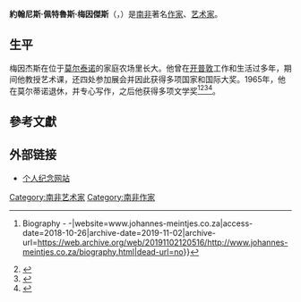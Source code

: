 {{expand language|af|time=2019-02-10}}
{{Infobox person
| name        = 約翰尼斯·梅因傑斯<br/><small>Johannes Meintjes</small>
| birth_name  = 約翰尼斯·佩特魯斯·梅因傑斯<br/>Johannes Petrus Meintjes
| image       = Johannes Meintjes 1945.jpg
| image_size  = 175px
| caption     = 1945年時的梅因傑斯
| birth_date  = {{Birth date|df=y|1923|5|19}}
| birth_place = {{ZAF-1912}}[[開普省|開普省]][[里弗斯代爾|里弗斯代爾]]
| death_date  = {{Death date and age|df=y|1980|7|7|1923|5|19}}
| death_place = {{ZAF-1961}}[[開普省|開普省]][[莫爾泰諾_(東開普省)|莫爾泰諾]]
| occupation  = [[藝術家|藝術家]]<br/>[[作家|作家]]
| residence   = 
| nationality = {{ZAF-1961}}
| citizenship = 
| education   = 
| alma_mater  = {{le|揚·范里貝克高中|Hoërskool Jan van Riebeeck}}
| spouse      = 
| parents     = 
| children    = 
}}

'''約翰尼斯·佩特魯斯·梅因傑斯'''（{{lang-af|Johannes Petrus Meintjes}}，{{bd|1923年|5月19日|1980年|7月7日|catIdx=Meintjes}}）是[[南非|南非]]著名[[作家|作家]]、[[艺术家|艺术家]]。

== 生平 ==
梅因杰斯在位于[[莫尔泰诺_(东开普省)|莫尔泰诺]]的家庭农场里长大。他曾在[[开普敦|开普敦]]工作和生活过多年，期间他教授艺术课，还四处参加展会并因此获得多项国家和国际大奖。1965年，他在莫尔蒂诺退休，并专心写作，之后他获得多项文学奖<ref>{{Cite web|url=http://www.johannes-meintjes.co.za/biography.html|title=Johannes Meintjes {{!}} Biography - -|website=www.johannes-meintjes.co.za|access-date=2018-10-26|archive-date=2019-11-02|archive-url=https://web.archive.org/web/20191102120516/http://www.johannes-meintjes.co.za/biography.html|dead-url=no}}</ref><ref>{{Cite web|url=http://www.arcyart.com/sah-meintjies.htm|title=Johannes Meintjies - South African Art History - South African Historical Artists|website=www.arcyart.com|access-date=2018-10-26|archive-date=2020-11-18|archive-url=https://web.archive.org/web/20201118100334/https://www.arcyart.com/sah-meintjies.htm|dead-url=no}}</ref><ref>{{Cite web|url=http://www.arcyart.com/meintjiesessay.pdf|title=JOHANNES MEINTJES 1923-1980 Artist, Author, Historian|last=Opperman|first=Kobus|date=2007|access-date=2018-10-26|archive-date=2020-11-19|archive-url=https://web.archive.org/web/20201119172334/https://www.arcyart.com/meintjiesessay.pdf|dead-url=no}}</ref><ref>{{Cite web |url=http://artvalue.co.za/meintjes-johannes-petrus/ |title=Archived copy |access-date=2012-05-17 |archive-url=https://web.archive.org/web/20121120000455/http://artvalue.co.za/meintjes-johannes-petrus/ |archive-date=2012-11-20 |dead-url=yes }}</ref>。

== 參考文獻 ==
{{Reflist}}

== 外部链接 ==
* [http://www.johannes-meintjes.co.za/biography.html 个人纪念网站] {{Wayback|url=http://www.johannes-meintjes.co.za/biography.html |date=20191102120516 }}

{{Authority control}}

{{DEFAULTSORT:Meintjes}}
[[Category:南非艺术家|Category:南非艺术家]]
[[Category:南非作家|Category:南非作家]]

{{people-stub}}